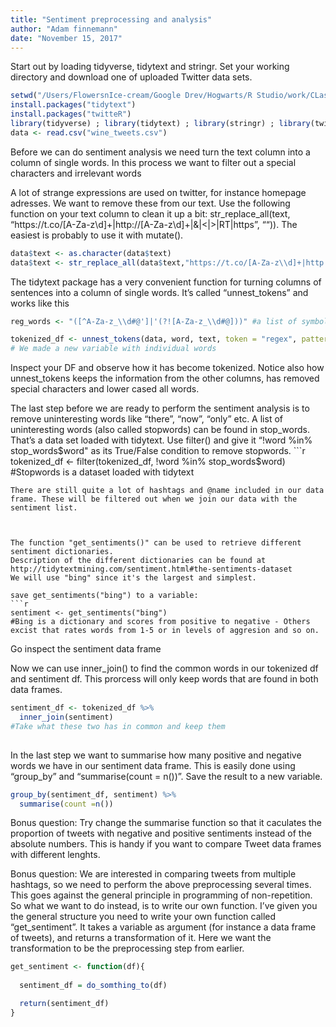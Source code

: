 ```yaml
---
title: "Sentiment preprocessing and analysis"
author: "Adam finnemann"
date: "November 15, 2017"
---
```

  
  
Start out by loading tidyverse, tidytext and stringr. Set your working directory and download one of uploaded Twitter data sets.
```r
setwd("/Users/FlowersnIce-cream/Google Drev/Hogwarts/R Studio/work/CLasswork/9 - Twitter mining Adam")
install.packages("tidytext")
install.packages("twitteR")
library(tidyverse) ; library(tidytext) ; library(stringr) ; library(twitteR)
data <- read.csv("wine_tweets.csv")

```


Before we can do sentiment analysis we need turn the text column into a column of single words. In this process we want to filter out a special characters and irrelevant words


A lot of strange expressions are used on twitter, for instance homepage adresses. We want to remove these from our text. Use the following function on your text column to clean it up a bit:
str_replace_all(text, "https://t.co/[A-Za-z\\d]+|http://[A-Za-z\\d]+|&amp;|&lt;|&gt;|RT|https", "")).
The easiest is probably to use it with mutate().

```r
data$text <- as.character(data$text)
data$text <- str_replace_all(data$text,"https://t.co/[A-Za-z\\d]+|http://[A-Za-z\\d]+|&amp;|&lt;|&gt;|RT|https", "")
```


The tidytext package has a very convenient function for turning columns of sentences into a column of single words. It's called "unnest_tokens" and works like this
```r

reg_words <- "([^A-Za-z_\\d#@']|'(?![A-Za-z_\\d#@]))" #a list of symbols we wanna remove in the proces

tokenized_df <- unnest_tokens(data, word, text, token = "regex", pattern = reg_words)
# We made a new variable with individual words
```
Inspect your DF and observe how it has become tokenized. Notice also how unnest_tokens keeps the information from the other columns, has removed special characters and lower cased all words.


The last step before we are ready to perform the sentiment analysis is to remove uninteresting words like "there", "now", "only" etc. A list of uninteresting words (also called stopwords) can be found in stop_words. That's a data set loaded with tidytext.
Use filter() and give it "!word %in% stop_words$word" as its True/False condition to remove stopwords.
```r
tokenized_df <- filter(tokenized_df, !word %in% stop_words$word)
#Stopwords is a dataset loaded with tidytext
```
There are still quite a lot of hashtags and @name included in our data frame. These will be filtered out when we join our data with the sentiment list.



The function "get_sentiments()" can be used to retrieve different sentiment dictionaries.
Description of the different dictionaries can be found at http://tidytextmining.com/sentiment.html#the-sentiments-dataset
We will use "bing" since it's the largest and simplest.

save get_sentiments("bing") to a variable:
```r
sentiment <- get_sentiments("bing") 
#Bing is a dictionary and scores from positive to negative - Others excist that rates words from 1-5 or in levels of aggresion and so on.
```
Go inspect the sentiment data frame

Now we can use inner_join() to find the common words in our tokenized df and sentiment df. This prorcess will only keep words that are found in both data frames.
```r

sentiment_df <- tokenized_df %>% 
  inner_join(sentiment)
#Take what these two has in common and keep them
  
```


In the last step we want to summarise how many positive and negative words we have in our sentiment data frame. This is easily done using "group_by" and "summarise(count = n())". Save the result to a new variable.

```r
group_by(sentiment_df, sentiment) %>%
  summarise(count =n())
```

Bonus question: Try change the summarise function so that it caculates the proportion of tweets with negative and positive sentiments instead of the absolute numbers. This is handy if you want to compare Tweet data frames with different lenghts.


Bonus question: 
We are interested in comparing tweets from multiple hashtags, so we need to perform the above preprocessing several times. This goes against the general principle in programming of non-repetition. So what we want to do instead, is to write our own function.
I've given you the general structure you need to write your own function called "get_sentiment". It takes a variable as argument (for instance a data frame of tweets), and returns a transformation of it. Here we want the transformation to be the preprocessing step from earlier.

```r
get_sentiment <- function(df){
  
  sentiment_df = do_somthing_to(df)

  return(sentiment_df)
}

```


